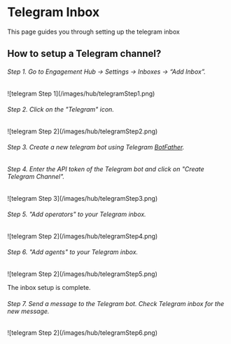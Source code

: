 # Telegram Inbox

This page guides you through setting up the telegram inbox

## How to setup a Telegram channel?

###### Step 1. Go to Engagement Hub → Settings → Inboxes → “Add Inbox”.

<Frame>![telegram Step 1](/images/hub/telegramStep1.png)</Frame>

###### Step 2. Click on the "Telegram" icon.

<Frame>![telegram Step 2](/images/hub/telegramStep2.png)</Frame>

###### Step 3. Create a new telegram bot using Telegram [BotFather](https://telegram.me/BotFather).

###### Step 4. Enter the API token of the Telegram bot and click on "Create Telegram Channel".

<Frame>![telegram Step 3](/images/hub/telegramStep3.png)</Frame>

###### Step 5. "Add operators" to your Telegram inbox.

<Frame>![telegram Step 2](/images/hub/telegramStep4.png)</Frame>

###### Step 6. "Add agents" to your Telegram inbox.

<Frame>![telegram Step 2](/images/hub/telegramStep5.png)</Frame>

The inbox setup is complete.

###### Step 7. Send a message to the Telegram bot. Check Telegram inbox for the new message.

<Frame>![telegram Step 2](/images/hub/telegramStep6.png)</Frame>


